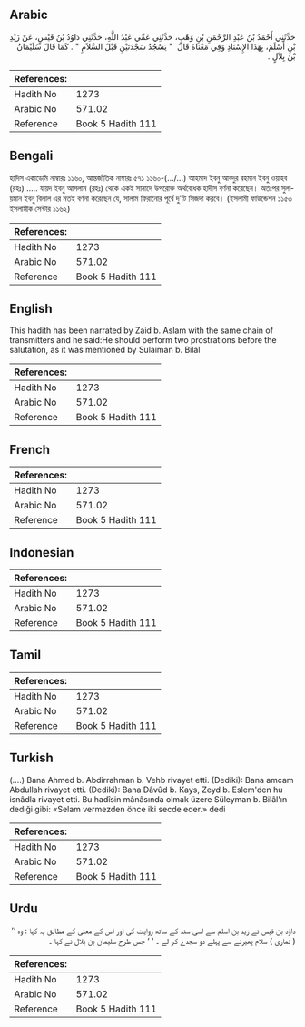 ## Arabic


<div dir="rtl" lang="ar" style={{fontSize:'larger',backgroundColor:'#f8f9fa',padding:20}}>
حَدَّثَنِي أَحْمَدُ بْنُ عَبْدِ الرَّحْمَنِ بْنِ وَهْبٍ، حَدَّثَنِي عَمِّي عَبْدُ اللَّهِ، حَدَّثَنِي دَاوُدُ بْنُ قَيْسٍ، عَنْ زَيْدِ بْنِ أَسْلَمَ، بِهَذَا الإِسْنَادِ وَفِي مَعْنَاهُ قَالَ ‏ "‏ يَسْجُدُ سَجْدَتَيْنِ قَبْلَ السَّلاَمِ ‏"‏ ‏.‏ كَمَا قَالَ سُلَيْمَانُ بْنُ بِلاَلٍ ‏.‏
</div>
<div style={{backgroundColor:'#f8f9fa',padding:20, marginBottom: 10}}><table> <thead> <tr> <th>References:</th> <th></th> </tr> </thead> <tbody><tr><td>Hadith No</td><td>1273</td></tr><tr><td>Arabic No</td><td>571.02</td></tr><tr><td>Reference</td><td>Book 5 Hadith 111</td></tr></tbody></table></div>

## Bengali


<div dir="ltr" lang="bn" style={{fontSize:'larger',backgroundColor:'#f8f9fa',padding:20}}>
হাদিস একাডেমি নাম্বারঃ ১১৬০, আন্তর্জাতিক নাম্বারঃ ৫৭১ ১১৬০-(.../...) আহমাদ ইবনু আবদুর রহমান ইবনু ওয়াহব (রহঃ) ..... যায়দ ইবনু আসলাম (রহঃ) থেকে একই সানাদে উপরোক্ত অর্থবোধক হাদীস বর্ণনা করেছেন। অতঃপর সুলায়মান ইবনু বিলাল এর মতই বর্ণনা করেছেন যে, সালাম ফিরানোর পূর্বে দু'টি সিজদা করবে। (ইসলামী ফাউন্ডেশন ১১৫৩ ইসলামীক সেন্টার ১১৬২)
</div>
<div style={{backgroundColor:'#f8f9fa',padding:20, marginBottom: 10}}><table> <thead> <tr> <th>References:</th> <th></th> </tr> </thead> <tbody><tr><td>Hadith No</td><td>1273</td></tr><tr><td>Arabic No</td><td>571.02</td></tr><tr><td>Reference</td><td>Book 5 Hadith 111</td></tr></tbody></table></div>

## English


<div dir="ltr" lang="en" style={{fontSize:'larger',backgroundColor:'#f8f9fa',padding:20}}>
This hadith has been narrated by Zaid b. Aslam with the same chain of transmitters and he said:He should perform two prostrations before the salutation, as it was mentioned by Sulaiman b. Bilal
</div>
<div style={{backgroundColor:'#f8f9fa',padding:20, marginBottom: 10}}><table> <thead> <tr> <th>References:</th> <th></th> </tr> </thead> <tbody><tr><td>Hadith No</td><td>1273</td></tr><tr><td>Arabic No</td><td>571.02</td></tr><tr><td>Reference</td><td>Book 5 Hadith 111</td></tr></tbody></table></div>

## French


<div dir="ltr" lang="fr" style={{fontSize:'larger',backgroundColor:'#f8f9fa',padding:20}}>

</div>
<div style={{backgroundColor:'#f8f9fa',padding:20, marginBottom: 10}}><table> <thead> <tr> <th>References:</th> <th></th> </tr> </thead> <tbody><tr><td>Hadith No</td><td>1273</td></tr><tr><td>Arabic No</td><td>571.02</td></tr><tr><td>Reference</td><td>Book 5 Hadith 111</td></tr></tbody></table></div>

## Indonesian


<div dir="ltr" lang="id" style={{fontSize:'larger',backgroundColor:'#f8f9fa',padding:20}}>

</div>
<div style={{backgroundColor:'#f8f9fa',padding:20, marginBottom: 10}}><table> <thead> <tr> <th>References:</th> <th></th> </tr> </thead> <tbody><tr><td>Hadith No</td><td>1273</td></tr><tr><td>Arabic No</td><td>571.02</td></tr><tr><td>Reference</td><td>Book 5 Hadith 111</td></tr></tbody></table></div>

## Tamil


<div dir="ltr" lang="ta" style={{fontSize:'larger',backgroundColor:'#f8f9fa',padding:20}}>

</div>
<div style={{backgroundColor:'#f8f9fa',padding:20, marginBottom: 10}}><table> <thead> <tr> <th>References:</th> <th></th> </tr> </thead> <tbody><tr><td>Hadith No</td><td>1273</td></tr><tr><td>Arabic No</td><td>571.02</td></tr><tr><td>Reference</td><td>Book 5 Hadith 111</td></tr></tbody></table></div>

## Turkish


<div dir="ltr" lang="tr" style={{fontSize:'larger',backgroundColor:'#f8f9fa',padding:20}}>
(….) Bana Ahmed b. Abdirrahman b. Vehb rivayet etti. (Dediki): Bana amcam Abdullah rivayet etti. (Dediki): Bana Dâvûd b. Kays, Zeyd b. Eslem'den hu isnâdla rivayet etti. Bu hadîsin mânâsında olmak üzere Süleyman b. Bilâl'ın dediği gibi: «Selam vermezden önce iki secde eder.» dedi
</div>
<div style={{backgroundColor:'#f8f9fa',padding:20, marginBottom: 10}}><table> <thead> <tr> <th>References:</th> <th></th> </tr> </thead> <tbody><tr><td>Hadith No</td><td>1273</td></tr><tr><td>Arabic No</td><td>571.02</td></tr><tr><td>Reference</td><td>Book 5 Hadith 111</td></tr></tbody></table></div>

## Urdu


<div dir="rtl" lang="ur" style={{fontSize:'larger',backgroundColor:'#f8f9fa',padding:20}}>
داؤد بن قیس نے زید بن اسلم سے اسی سند کے ساتھ روایت کی اور اس کے معنی کے مطابق یہ کہا : وہ ’’ ( نمازی ) سلام پھیرنے سے پہلے دو سجدے کر لے ۔ ‘ ‘ جس طرح سلیمان بن بلال نے کہا ۔
</div>
<div style={{backgroundColor:'#f8f9fa',padding:20, marginBottom: 10}}><table> <thead> <tr> <th>References:</th> <th></th> </tr> </thead> <tbody><tr><td>Hadith No</td><td>1273</td></tr><tr><td>Arabic No</td><td>571.02</td></tr><tr><td>Reference</td><td>Book 5 Hadith 111</td></tr></tbody></table></div>